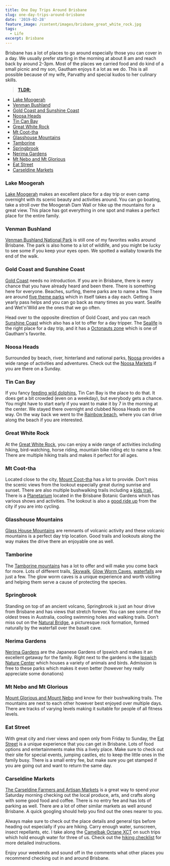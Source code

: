 ```yaml
---
title: One Day Trips Around Brisbane
slug: one-day-trips-around-brisbane
date: '2019-02-28'
feature_image: /content/images/brisbane_great_white_rock.jpg
tags:
  - Life
excerpt: Brisbane
---
```

Brisbane has a lot of places to go around especially those you can cover in a day. We usually prefer starting in the morning at about 8 am and reach back by around 2-3pm. Most of the places we carried food and do kind of a small picnic and my son, Gautham enjoys it a lot as we do. This is all possible because of my wife, Parvathy and special kudos to her culinary skills.

> [**TLDR;**](https://en.wikipedia.org/wiki/Wikipedia:Too_long;_didn%27t_read)

-   [Lake Moogerah](#lake-moogerah)
-   [Venman Bushland](#venman-bushland)
-   [Gold Coast and Sunshine Coast](#gold-coast-and-sunshine-coast)
-   [Noosa Heads](#noosa-heads)
-   [Tin Can Bay](#tin-can-bay)
-   [Great White Rock](#great-white-rock)
-   [Mt Coot-tha](#mt-coot-tha)
-   [Glasshouse Mountains](#glasshouse-mountains)
-   [Tamborine](#tamborine)
-   [Springbrook](#springbrook)
-   [Nerima Gardens](#nerima-gardens)
-   [Mt Nebo and Mt Glorious](#mt-nebo-and-mt-glorious)
-   [Eat Street](#eat-street)
-   [Carseldine Markets](#carseldine-markets)

### Lake Moogerah

[Lake Moogerah](https://www.visitscenicrim.com.au/attractions/natural-attractions/lake-moogerah/) makes an excellent place for a day trip or even camp overnight with its scenic beauty and activities around. You can go boating, take a stroll over the Moogerah Dam Wall or hike up the mountains for a great view. This place has got everything in one spot and makes a perfect place for the entire family.

<ImageCard src="/content/images/brisbane_lake_moogerah.jpg" alt="Lake Moogerah" />

### Venman Bushland

[Venman Bushland National Park](https://parks.des.qld.gov.au/parks/venman-bushland/about.html) is still one of my favorites walks around Brisbane. The park is also home to a lot of wildlife, and you might be lucky to see some if you keep your eyes open. We spotted a wallaby towards the end of the walk.

<ImageCard src="/content/images/brisbane_venman.jpg" alt="Venman Bushland National Park" />

### Gold Coast and Sunshine Coast

[Gold Coast](https://www.destinationgoldcoast.com/) needs no introduction. If you are in Brisbane, there is every chance that you have already heard and been there. There is something here for everyone. Beaches, surfing, theme parks are to name a few. There are around [five theme parks](https://themeparks.com.au/) which in itself takes a day each. Getting a yearly pass helps and you can go back as many times as you want. Sealife and Wet'n'Wild are the ones that we go often.

<ImageCard src="/content/images/brisbane_gold_coast.jpg" alt="Gold Coast" />

Head over to the opposite direction of Gold Coast, and you can reach [Sunshine Coast](https://www.visitsunshinecoast.com/) which also has a lot to offer for a day tripper. The [Sealife](https://www.underwaterworld.com.au/) is the right place for a day trip, and it has a [Octonauts zone](https://www.underwaterworld.com.au/explore#the-octonauts) which is one of Gautham's favorite.

### Noosa Heads

Surrounded by beach, river, hinterland and national parks, [Noosa](https://www.visitnoosa.com.au/) provides a wide range of activities and adventures. Check out the [Noosa Markets](https://www.noosafarmersmarket.com.au/) if you are there on a Sunday.

<ImageCard src="/content/images/brisbane_noosa.jpg" alt="Noosa Heads" />

### Tin Can Bay

If you fancy [feeding wild dolphins](http://www.barnaclesdolphins.com.au/), Tin Can Bay is the place to do that. It does get a bit crowded (even on a weekday), but everybody gets a chance. You might have to start early if you want to make it by 7 in the morning at the center. We stayed there overnight and clubbed Noosa Heads on the way. On the way back we went to the [Rainbow beach](https://www.visitsunshinecoast.com/Rainbow-Beach), where you can drive along the beach if you are interested.

<ImageCard src="/content/images/brisbane_tin_can_bay.jpg" alt="Tin Can Bay" />

### Great White Rock

At the [Great White Rock](https://www.discoveripswich.com.au/attraction/white-rock-spring-mountain-conservation-estate/), you can enjoy a wide range of activities including hiking, bird-watching, horse riding, mountain bike riding etc to name a few. There are multiple hiking trails and makes it perfect for all ages.

<ImageCard src="/content/images/brisbane_great_white_rock.jpg" alt="Great White Rock" />

### Mt Coot-tha

Located close to the city, [Mount Coot-tha](https://www.visitbrisbane.com.au/information/articles/activities/things-to-do-mt-coot-tha?sc_lang=en-au) has a lot to provide. Don't miss the scenic views from the lookout especially great during sunrise and sunset. There are also multiple bushwalking trails including a [kids trail.](https://www.brisbane.qld.gov.au/things-to-do-brisbane/council-venues/parks/brisbane-botanic-gardens-mt-coot-tha/brisbane-botanic-gardens-mt-coot-tha-attractions/hide-n-seek-childrens-trail). There is a [Planetarium](https://www.brisbane.qld.gov.au/things-to-do-brisbane/council-venues/sir-thomas-brisbane-planetarium) located in the Brisbane Botanic Gardens which has various shows and activities. The lookout is also a [good ride up](https://www.cyclingbrisbane.com.au/bike-adventures/mt-coot-tha-loop) from the city if you are into cycling.

<ImageCard src="/content/images/brisbane_mt_coot_tha.jpg" alt="Mount Coot Tha" />

### Glasshouse Mountains

[Glass House Mountains](https://www.visitsunshinecoast.com/Glass-House-Mountains) are remnants of volcanic activity and these volcanic mountains is a perfect day trip location. Good trails and lookouts along the way makes the drive there an enjoyable one as well.

<ImageCard src="/content/images/brisbane_glasshouse_mountains.jpg" alt="Glasshouse Mountains" />

### Tamborine

The [Tamborine mountains](http://visittamborinemountain.com.au/) has a lot to offer and will make you come back for more. Lots of different trails, [Skywalk](https://www.rainforestskywalk.com.au/), [Glow Worm Caves](https://www.glowwormcavetamborinemountain.com.au/prices-and-times.html), [waterfalls](http://www.discovertamborine.com.au/tamborine-national-park/waterfalls-swimming-holes/) are just a few. The glow worm caves is a unique experience and worth visiting and helping them serve a cause of protecting the species.

<ImageCard src="/content/images/brisbane_tamborine.jpg" alt="Tamborine" />

### Springbrook

Standing on top of an ancient volcano, Springbrook is just an hour drive from Brisbane and has views that stretch forever. You can see some of the oldest trees in Australia, cooling swimming holes and walking trails. Don't miss out on the [Natural Bridge](https://www.queensland.com/en-au/attraction/natural-bridge-springbrook-national-park), a picturesque rock formation, formed naturally by the waterfall over the basalt cave.

<ImageCard src="/content/images/brisbane_springbrook.jpg" alt="Springbrook" />

### Nerima Gardens

[Nerima Gardens](https://www.ipswich.qld.gov.au/about_ipswich/parks_reserves_precincts/parks_search/nerima-gardens-queens-park) are the Japanese Gardens of Ipswich and makes it an excellent getaway for the family. Right next to the gardens is the [Ipswich Nature Center](https://www.ipswich.qld.gov.au/about_ipswich/parks_reserves_precincts/parks_search/ipswich-nature-centre-queens-park) which houses a variety of animals and birds. Admission is free to these parks which makes it even better (however hey really appreciate some donations)

<ImageCard src="/content/images/brisbane_nerima.jpg" alt="Nerima Gardens" />

### Mt Nebo and Mt Glorious

[Mount Glorious and Mount Nebo](https://www.visitmoretonbayregion.com.au/natural-attractions/welcome-to-mt-glorious-mt-nebo) and know for their bushwalking trails. The mountains are next to each other however best enjoyed over multiple days. There are tracks of varying levels making it suitable for people of all fitness levels.

<ImageCard src="/content/images/brisbane_mount_glorious.jpg" alt="Mount Glorious and Mount Nebo" />

### Eat Street

With great city and river views and open only from Friday to Sunday, the [Eat Street](https://www.eatstreetmarkets.com/) is a unique experience that you can get in Brisbane. Lots of food options and entertainments make this a lively place. Make sure to check out their site for special events, jumping castles, etc to keep the little ones in the family busy. There is a small entry fee, but make sure you get stamped if you are going out and want to return the same day.

<ImageCard src="/content/images/brisbane_eat_street.jpg" alt="Eat Street" />

### Carseldine Markets

[The Carseldine Farmers and Artisan Markets](http://carseldinemarkets.com.au/) is a great way to spend your Saturday morning checking out the local produce, arts, and crafts along with some good food and coffee. There is no entry fee and has lots of parking as well. There are a lot of other similar markets as well around Brisbane. A quick googling should help you find out the ones nearer to you.

<ImageCard src="/content/images/brisbane_carseldine_market.jpg" alt="Carseldine Markets" />

Always make sure to check out the place details and general tips before heading out especially if you are hiking. Carry enough water, sunscreen, insect repellants, etc. I take along the [Camelbak Octane XCT](https://www.camelbak.com/en/packs/R01050--Octane_XCT?color=09e98223141743b8be18b0fd81ba04ac) on such trips which hold enough water for three of us. Check out the [hiking checklist](https://www.sydneycoastwalks.com.au/hiking-checklist/) for more detailed instructions.

Enjoy your weekends and sound off in the comments what other places you recommend checking out in and around Brisbane.
